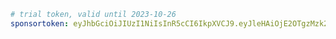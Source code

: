 ```yaml title="evcc.yaml"
# trial token, valid until 2023-10-26
sponsortoken: eyJhbGciOiJIUzI1NiIsInR5cCI6IkpXVCJ9.eyJleHAiOjE2OTgzMzk2MDAsImlhdCI6MTY5NzQ3NTYwMCwiaXNzIjoiZXZjYy5pbyIsInN1YiI6IlRyaWFsIFNwb25zb3JzaGlwIPCfkKUiLCJzcGUiOnRydWUsInNyYyI6Im1hIn0.eravk1lMcog3OPYWYiuYjxe3KoyohHGW4bgZwqayMcE
```
